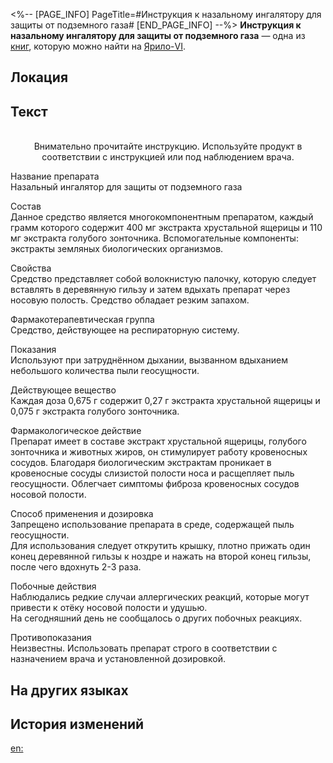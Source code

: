 <%-- [PAGE_INFO]
PageTitle=#Инструкция к назальному ингалятору для защиты от подземного газа#
[END_PAGE_INFO] --%>
{{Дополнить}}
{{Книга Инфобокс
|id           = 022
|Название     = 
|Изображение  = Предмет Записи.png
|Мир          = Ярило-VI
|Томов        = 1
|Автор        = <!--нужно добавить-->
|Описание     = Клочок бумаги с записанным на нём рецептом для временного обезболивания жителей Подземья, страдающих «болезнью шахтёра».
|Том1         = {{tx}}
|Источник1    = {{tx|Отсутствует источник}}
|Персонажи    = 
|Фракции      = 
}}
'''Инструкция к назальному ингалятору для защиты от подземного газа''' — одна из [[Книги|книг]], которую можно найти на [[Ярило-VI]].

==Локация==
{{Отметка карты|<!--название карты-->|<!--id отметки-->}}

==Текст==
<div align="center">{{Размер|+2|Инструкция к назальному ингалятору для защиты от подземного газа}}<br />
Внимательно прочитайте инструкцию. Используйте продукт в соответствии с инструкцией или под наблюдением врача.</div>

Название препарата<br />
Назальный ингалятор для защиты от подземного газа

Состав<br />
Данное средство является многокомпонентным препаратом, каждый грамм которого содержит 400 мг экстракта хрустальной ящерицы и 110 мг экстракта голубого зонточника. Вспомогательные компоненты: экстракты земляных биологических организмов.

Свойства<br />
Средство представляет собой волокнистую палочку, которую следует вставлять в деревянную гильзу и затем вдыхать препарат через носовую полость. Средство обладает резким запахом.

Фармакотерапевтическая группа<br />
Средство, действующее на респираторную систему.

Показания<br />
Используют при затруднённом дыхании, вызванном вдыханием небольшого количества пыли геосущности.

Действующее вещество<br />
Каждая доза 0,675 г содержит 0,27 г экстракта хрустальной ящерицы и 0,075 г экстракта голубого зонточника.

Фармакологическое действие<br />
Препарат имеет в составе экстракт хрустальной ящерицы, голубого зонточника и животных жиров, он стимулирует работу кровеносных сосудов. Благодаря биологическим экстрактам проникает в кровеносные сосуды слизистой полости носа и расщепляет пыль геосущности. Облегчает симптомы фиброза кровеносных сосудов носовой полости.

Способ применения и дозировка<br />
Запрещено использование препарата в среде, содержащей пыль геосущности.<br />
Для использования следует открутить крышку, плотно прижать один конец деревянной гильзы к ноздре и нажать на второй конец гильзы, после чего вдохнуть 2-3 раза.

Побочные действия<br />
Наблюдались редкие случаи аллергических реакций, которые могут привести к отёку носовой полости и удушью.<br />
На сегодняшний день не сообщалось о других побочных реакциях.

Противопоказания<br />
Неизвестны. Использовать препарат строго в соответствии с назначением врача и установленной дозировкой.

==На других языках==
{{На других языках
|en   = Mine Poison Antidote Inhalant Manual
|zhs  = 矿毒清鼻用吸入剂说明书
|zht  = 礦毒清鼻用吸入劑說明書
|ja   = 対鉱毒鼻腔用吸入剤の説明書
|ko   = 광독 제거 비강 흡입제 사용설명서
|es   = Prospecto del inhalador contra el veneno de la mina
|fr   = Manuel d'utilisation de l'inhalateur d'antidote contre le poison de mine
|ru   = Инструкция к назальному ингалятору для защиты от подземного газа
|th   = คู่มือยาดมล้างพิษแร่
|vi   = Hướng Dẫn Sử Dụng Thuốc Hít Làm Sạch Mũi Khỏi Độc Khoáng
|de   = Anleitung für inhalierbares Minengift-Gegenmittel
|id   = Manual Obat Hirup Penangkal Racun Tambang
|pt   = Manual de Inalação de Antídoto para Veneno da Mina
}}

==История изменений==
{{История изменений|3.5}}

[[en:]]